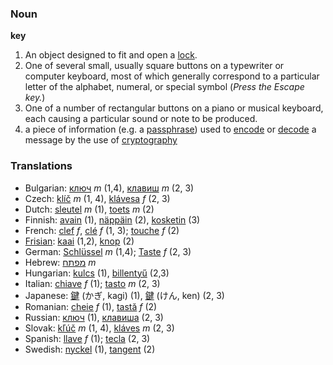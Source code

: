=== Noun ===

'''key'''

#An object designed to fit and open a [[lock]].
#One of several small, usually square buttons on a typewriter or computer keyboard, most of which generally correspond to a particular letter of the alphabet, numeral, or special symbol (''Press the Escape key.'')
#One of a number of rectangular buttons on a piano or musical keyboard, each causing a particular sound or note to be produced.
#a piece of information (e.g. a [[passphrase]]) used to [[encode]] or [[decode]] a message by the use of [[cryptography]]

=== Translations ===
*Bulgarian: [[ключ]] ''m'' (1,4), [[клавиш]] ''m'' (2, 3)
*Czech: [[klíč]] ''m'' (1, 4), [[klávesa]] ''f''  (2, 3)
*Dutch: [[sleutel]] ''m'' (1), [[toets]] ''m'' (2)
*Finnish: [[avain]] (1), [[näppäin]] (2), [[kosketin]] (3)
*French: [[clef]] ''f'', [[clé]] ''f'' (1, 3); [[touche]] ''f'' (2)
*[[Frisian]]: [[kaai]] (1,2), [[knop]] (2)
*German: [[Schlüssel]] ''m'' (1,4); [[Taste]] ''f'' (2, 3)
*Hebrew: [[מפתח]] ''m''
*Hungarian: [[kulcs]] (1), [[billentyű]] (2,3)
*Italian: [[chiave]] ''f'' (1); [[tasto]] ''m'' (2, 3)
*Japanese: [[鍵]] (かぎ, kagi) (1), [[鍵]] (けん, ken) (2, 3)
*Romanian: [[cheie]] ''f'' (1), [[tastă]] ''f'' (2)
*Russian: [[ключ]] (1), [[клавиша]] (2, 3)
*Slovak: [[kľúč]] ''m'' (1, 4), [[kláves]] ''m'' (2, 3)
*Spanish: [[llave]] ''f'' (1); [[tecla]] (2, 3)
*Swedish: [[nyckel]] (1), [[tangent]] (2)